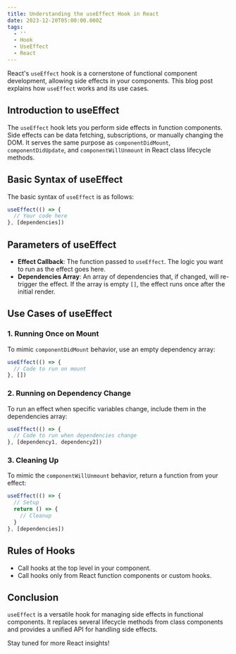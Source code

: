 ```yaml
---
title: Understanding the useEffect Hook in React
date: 2023-12-20T05:00:00.000Z
tags:
  - ''
  - Hook
  - UseEffect
  - React
---
```


React's `useEffect` hook is a cornerstone of functional component development, allowing side effects in your components. This blog post explains how `useEffect` works and its use cases.

## Introduction to useEffect

The `useEffect` hook lets you perform side effects in function components. Side effects can be data fetching, subscriptions, or manually changing the DOM. It serves the same purpose as `componentDidMount`, `componentDidUpdate`, and `componentWillUnmount` in React class lifecycle methods.

## Basic Syntax of useEffect

The basic syntax of `useEffect` is as follows:

```javascript
useEffect(() => {
  // Your code here
}, [dependencies])
```

## Parameters of useEffect

* **Effect Callback**: The function passed to `useEffect`. The logic you want to run as the effect goes here.
* **Dependencies Array**: An array of dependencies that, if changed, will re-trigger the effect. If the array is empty `[]`, the effect runs once after the initial render.

## Use Cases of useEffect

### 1. Running Once on Mount

To mimic `componentDidMount` behavior, use an empty dependency array:

```javascript
useEffect(() => {
  // Code to run on mount
}, [])
```

### 2. Running on Dependency Change

To run an effect when specific variables change, include them in the dependencies array:

```javascript
useEffect(() => {
  // Code to run when dependencies change
}, [dependency1, dependency2])
```

### 3. Cleaning Up

To mimic the `componentWillUnmount` behavior, return a function from your effect:

```javascript
useEffect(() => {
  // Setup
  return () => {
    // Cleanup
  }
}, [dependencies])
```

## Rules of Hooks

* Call hooks at the top level in your component.
* Call hooks only from React function components or custom hooks.

## Conclusion

`useEffect` is a versatile hook for managing side effects in functional components. It replaces several lifecycle methods from class components and provides a unified API for handling side effects.

Stay tuned for more React insights!
